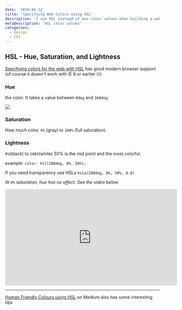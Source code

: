 ```yaml
---
date: '2019-04-22'
title: 'Specifying Web Colors Using HSL'
description: 'I use HSL instead of hex color values when building a website'
metaDescription: 'HSL color values'
categories:
  - Design
  - CSS
---
```


## HSL - Hue, Saturation, and Lightness

[Specifying colors for the web with HSL](https://caniuse.com/#feat=css3-colors) has good modern browser support (of course it doesn't work with IE 8 or earlier 🙄)

### Hue

the color. It takes a value between `0deg` and `360deg`.

![](https://res.cloudinary.com/jastuccio/image/upload/v1555869262/blog/specifying-web-colors-using-hsl/hsl_color_wheel.png)

### Saturation

How much color. `0%` (gray) to `100%` (full saturation).

### Lightness

`0%`(black) to `100%`(white) 50% is the mid point and the most colorful.

example: `color: hsl(280deg, 0%, 50%);`

If you need transparency use HSLa `hsla(280deg, 0%, 50%, 0.8)`

_At `0%` saturation, hue has no effect. See the video below_

<iframe
  width='560'
  height='315'
  src='https://res.cloudinary.com/jastuccio/video/upload/v1555872598/blog/specifying-web-colors-using-hsl/0saturation.mp4'
  frameborder='0'
  allowfullscreen
></iframe>

---

[Human Friendly Colours using HSL](https://medium.com/samsung-internet-dev/human-friendly-colours-using-hsl-4944bcdb6e27) on Medium also has some interesting tips
